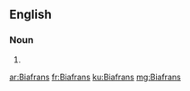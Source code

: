 ==English==

===Noun===
{{head|en|noun plural form}}

# {{plural of|Biafran|lang=en}}

[[ar:Biafrans]]
[[fr:Biafrans]]
[[ku:Biafrans]]
[[mg:Biafrans]]